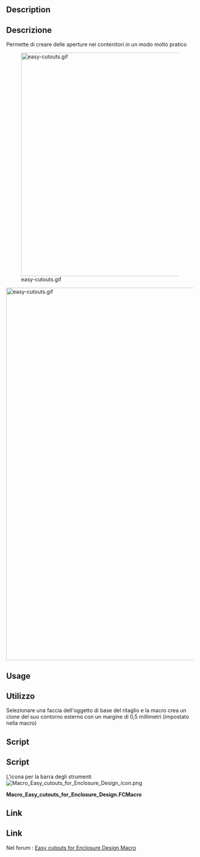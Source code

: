 <languages/>

<div class="mw-translate-fuzzy">
{{Macro/it
|Name=Easy cutouts for Enclosure Design
|Translate=Aperture
|Icon=Macro_Easy_cutouts_for_Enclosure_Design_icon.png
|Description=Permette di creare delle aperture nei contenitori in un modo molto pratico<br/>{{ColoredText|#ff0000|This macro needs to be upgraded}}
|Author=maurice
|Version=0.25
|Date=2016-11-26
|FCVersion=0.16
|Download=[https://www.freecadweb.org/wiki/images/7/71/Macro_Easy_cutouts_for_Enclosure_Design_icon.png ToolBar Icon]
}}
</div>

<div lang="en" dir="ltr" class="mw-content-ltr">
==Description==
</div>

<div class="mw-translate-fuzzy">
==Descrizione== 
Permette di creare delle aperture nei contenitori in un modo molto pratico
</div>

[[File:easy-cutouts.gif|600px]]
<div class="mw-translate-fuzzy">
[[File:easy-cutouts.gif|1000px]]
{{Caption|qui una demo con un contenitore Arduino Uno}}
</div>

<div lang="en" dir="ltr" class="mw-content-ltr">
==Usage==
</div>

<div class="mw-translate-fuzzy">
==Utilizzo==
Selezionare una faccia dell'oggetto di base del ritaglio e la macro crea un clone del suo contorno esterno con un margine di 0,5 millimetri (impostato nella macro)
</div>

<div lang="en" dir="ltr" class="mw-content-ltr">
==Script==
</div>

<div class="mw-translate-fuzzy">
==Script==
L'icona per la barra degli strumenti [[File:Macro_Easy_cutouts_for_Enclosure_Design_icon.png]]
</div>

'''Macro_Easy_cutouts_for_Enclosure_Design.FCMacro'''

{{MacroCode|code=
# -*- coding: utf-8 -*-
#
__Name__   = 'Easy cutouts for Enclosure Design'
__Comment__ = 'This macro makes Cutouts for Enclosures in a very handy way.'
__Author__ = 'easyyw-fc'
__Date__ = '08.2025'
__Version__ = '0.26'
__License__ = ''
__Web__ = ''
__Wiki__ = 'https://wiki.freecad.org/Macro_Easy_cutouts_for_Enclosure_Design'
__Status__ = 'original 11.2016, updated 08.2025 by drmacro'
__Communication__ = 'https://forum.freecad.org/viewtopic.php?t=4625'

import FreeCAD, FreeCADGui, Draft, Part, DraftTools
from FreeCAD import Base


def say(msg):
    FreeCAD.Console.PrintMessage(msg)
    FreeCAD.Console.PrintMessage('\n')

def sayw(msg):
    FreeCAD.Console.PrintWarning(msg)
    FreeCAD.Console.PrintWarning('\n')
 
def getNormal(self):
    return self.Object.Shape.Faces[0].normalAt(0,0)

#Init        
if Gui.ActiveDocument:
    #say(Gui.ActiveDocument)

    cx = 1  # center x -> 1  
    cy = 1  # center y -> 1 
    cz = 1  # center z -> 1 
    
    # scaleX = 1.1 # scale factor for Clone
    # scaleY = 1.1 # scale factor for Clone
    # scaleZ = 1.1 # scale factor for Clone
    
    margin = 0.5 #margin in mm
    extrudeLenght = 10 #10mm    
    #selEx = FreeCADGui.Selection.getSelectionEx()
    sel = FreeCADGui.Selection.getSelection()
    
    #print sel[0].Label
    #objs = [selobj.Object for selobj in selEx]
    selF = FreeCADGui.Selection.getSelectionEx()
    
    #if len(Gui.Selection.getSelectionEx()[0].SubElementNames) <1:
    #    stop
    
    if len(sel) > 0:
        FreeCADGui.Selection.removeSelection(sel[0])
    #for o in FreeCADGui.ActiveDocument.getObjects():
    #    FreeCADGui.Selection.removeSelection(o.Name)
    coords = []
    j = 0
    #if len(sel) == 1: # only 1 object selected
    #if len(selF) == 1: # only 1 object selected
    if len(sel) > 0:
        if len(selF[0].SubElementNames) == 1:
            f_names=[]
            f = Draft.makeFacebinder(selF)
            f1=App.ActiveDocument.getObject(f.Name)
            face=0
            try:
                norm = f1.Shape.Faces[0].normalAt(0,0)
                say(norm)
                face=1
            except:
                App.Console.PrintMessage("Select ONLY one single Face of object!"+"\n")
                # stop
            if face == 1:
                l = Draft.downgrade(f,delete=False)
                k = 0; bbM = 0
                for o in l:
                    for w in o:
                        #print w.Name
                        f_names.append(w.Name)
                        say(w.Name)
                        if "Facebinder" not in w.Name:
                            bb=w.Shape.BoundBox
                            bbX=float(bb.XLength)
                            bbY=float(bb.YLength)
                            bbZ=float(bb.ZLength)
                            say(str(bbX)+";"+str(bbY)+";"+str(bbZ))
                            if bbX > bbM:
                                bbM = bbX; m = k
                            if bbY > bbM:
                                bbM = bbY; m = k
                            if bbZ > bbM:
                                bbM = bbZ; m = k
                        k=k+1
                print(f_names)
                k = 0
                #f_names=[]
                for o in l:
                    for w in o:
                        say(w.Name)
                        #f_names.append(w.Name)
                        if k!=m:
                            say("deleting "+f_names[k])
                            FreeCAD.ActiveDocument.removeObject(f_names[k])
                        else:
                            FreeCADGui.ActiveDocument.getObject(f_names[k]).Visibility=False
                            f = FreeCAD.ActiveDocument.addObject('Part::Extrusion', 'Extrude_for_cut')
                            f = FreeCAD.ActiveDocument.getObject(f.Name)
                            f.Base = FreeCAD.ActiveDocument.getObject(f_names[k])
                            f.Dir = norm * extrudeLenght * -1
                            f.Solid = (True)
                            f.TaperAngle = (0)
                        k=k+1        
                #FreeCAD.ActiveDocument.removeObject(f_names[len(l)])
                say(f_names)
                say(f_names[m])
                say(bbM)
                
                FreeCADGui.Selection.addSelection(FreeCAD.ActiveDocument.getObject(f.Name))
                FreeCAD.ActiveDocument.recompute()
                
                sel = FreeCADGui.Selection.getSelection()   
                #objs = [selobj.Object for selobj in selEx]
                
                coords = []
                j = 0
                s = sel[0].Shape
                
                bb=s.BoundBox
                
                bbX=float(bb.XLength)
                bbY=float(bb.YLength)
                bbZ=float(bb.ZLength)
                # boundBox
                boundBox_ = s.BoundBox
                
                a = str(boundBox_)
                a,b = a.split('(')
                c = b.split(',')
                oripl_X = float(c[0])
                oripl_Y = float(c[1])
                oripl_Z = float(c[2])
                coords.append([oripl_X+bbX/2, oripl_Y+bbY/2, oripl_Z+bbZ/2])
                App.Console.PrintMessage(str(boundBox_)+"\r\n")
                App.Console.PrintMessage("BBox           : "+str(bbX)+" x "+str(bbY)+" x "+str(bbZ)+"\r\n")
                App.Console.PrintMessage("Base Pos       : "+str(oripl_X)+" x "+str(oripl_Y)+" x "+str(oripl_Z)+"\r\n")
                App.Console.PrintMessage("Center Pos     : "+str(oripl_X+bbX/2)+" x "+str(oripl_Y+bbY/2)+" x "+str(oripl_Z+bbZ/2)+"\r\n")
                App.Console.PrintMessage("Coords         : "+str(coords[j])+"\r\n")
            
                #objC = FreeCAD.ActiveDocument.addObject('Part::AttachableObjectPython', 'Clone_for_cut')
                #objC = FreeCAD.ActiveDocument.getObject(objC.Name)
                objC=Draft.clone(sel)
                if bbX!=0:# -*- coding: utf-8 -*-
                    scaleX = (bbX + 2*margin) / bbX
                else:
                    scaleX = 1
                if bbY!=0:
                    scaleY = (bbY + 2*margin) / bbY
                else:
                    scaleY = 1
                if bbZ!=0:
                    scaleZ = (bbZ + 2*margin) / bbZ
                else:
                    scaleZ = 1
                objC.Scale = (scaleX,scaleY,scaleZ)
                #Draft.scale(objC,delta=App.Vector(scaleX,scaleY,scaleZ),center=App.Vector(0,0,0),copy=True,legacy=True)
                
                oL = sel[0].Label + "_enlarged"
                objC.Label = oL
                FreeCADGui.Selection.addSelection(objC)
                
                FreeCAD.ActiveDocument.recompute()
            
                selEx = FreeCADGui.Selection.getSelectionEx()
                objs = [selobj.Object for selobj in selEx]
                coords = []
                j = 0
                if len(objs) >= 1:
                    for obj in objs:
                        #s = objs[0].Shape
                        s = obj.Shape
                        
                        # boundBox
                        boundBox_ = s.BoundBox
                        boundBoxLX = boundBox_.XLength
                        boundBoxLY = boundBox_.YLength
                        boundBoxLZ = boundBox_.ZLength
                        
                        a = str(boundBox_)
                        a,b = a.split('(')
                        c = b.split(',')
                        oripl_X = float(c[0])
                        oripl_Y = float(c[1])
                        oripl_Z = float(c[2])
                        coords.append([oripl_X+boundBox_.XLength/2, oripl_Y+boundBox_.YLength/2, oripl_Z+boundBox_.ZLength/2])
                        App.Console.PrintMessage(str(boundBox_)+"\r\n")
                        App.Console.PrintMessage("BBox           : "+str(boundBox_.XLength)+" x "+str(boundBox_.YLength)+" x "+str(boundBox_.ZLength)+"\r\n")
                        App.Console.PrintMessage("Base Pos       : "+str(oripl_X)+" x "+str(oripl_Y)+" x "+str(oripl_Z)+"\r\n")
                        App.Console.PrintMessage("Center Pos     : "+str(oripl_X+boundBox_.XLength/2)+" x "+str(oripl_Y+boundBox_.YLength/2)+" x "+str(oripl_Z+boundBox_.ZLength/2)+"\r\n")
                        App.Console.PrintMessage("Coords         : "+str(coords[j])+"\r\n")
                        if j>0:
                            if cx == 1:
                                coordNx=coords[0][0]-coords[j][0]
                            else:
                                coordNx=0
                            if cy == 1:
                                coordNy=coords[0][1]-coords[j][1]
                            else:
                                coordNy=0
                            if cz == 1:
                                coordNz=coords[0][2]-coords[j][2]
                            else:
                                coordNz=0
                            obj.Placement.move(App.Vector(coordNx,coordNy,coordNz))
                            App.Console.PrintMessage("Moved     : "+str(coordNx)+" "+str(coordNy)+" "+str(coordNz)+"\r\n")
                        j=j+1
                    
                        App.Console.PrintMessage("_____________________"+"\r\n")
                        
                    FreeCADGui.Selection.removeSelection(objs[0])
                    FreeCADGui.ActiveDocument.getObject(objs[0].Name).Visibility=False
                    FreeCADGui.ActiveDocument.getObject(objs[0].Name).Transparency=70
                    App.ActiveDocument.recompute() 
            
        else:
            App.Console.PrintMessage("Select ONLY one single Face of object!"+"\n")
    else:
        App.Console.PrintMessage("Select ONLY one single Face of object!"+"\n")
else:
    sayw("no document to work with")   
# -*- coding: utf-8 -*-
#
__Name__   = 'Easy cutouts for Enclosure Design'
__Comment__ = 'This macro makes Cutouts for Enclosures in a very handy way.'
__Author__ = 'easyyw-fc'
__Date__ = '08.2025'
__Version__ = '0.26'
__License__ = ''
__Web__ = ''
__Wiki__ = 'https://wiki.freecad.org/Macro_Easy_cutouts_for_Enclosure_Design'
__Status__ = 'original 11.2016, updated 08.2025 by drmacro'
__Communication__ = 'https://forum.freecad.org/viewtopic.php?t=4625'

import FreeCAD, FreeCADGui, Draft, Part, DraftTools
from FreeCAD import Base


def say(msg):
    FreeCAD.Console.PrintMessage(msg)
    FreeCAD.Console.PrintMessage('\n')

def sayw(msg):
    FreeCAD.Console.PrintWarning(msg)
    FreeCAD.Console.PrintWarning('\n')
 
def getNormal(self):
    return self.Object.Shape.Faces[0].normalAt(0,0)

#Init        
if Gui.ActiveDocument:
    #say(Gui.ActiveDocument)

    cx = 1  # center x -> 1  
    cy = 1  # center y -> 1 
    cz = 1  # center z -> 1 
    
    # scaleX = 1.1 # scale factor for Clone
    # scaleY = 1.1 # scale factor for Clone
    # scaleZ = 1.1 # scale factor for Clone
    
    margin = 0.5 #margin in mm
    extrudeLenght = 10 #10mm    
    #selEx = FreeCADGui.Selection.getSelectionEx()
    sel = FreeCADGui.Selection.getSelection()
    
    #print sel[0].Label
    #objs = [selobj.Object for selobj in selEx]
    selF = FreeCADGui.Selection.getSelectionEx()
    
    #if len(Gui.Selection.getSelectionEx()[0].SubElementNames) <1:
    #    stop
    
    if len(sel) > 0:
        FreeCADGui.Selection.removeSelection(sel[0])
    #for o in FreeCADGui.ActiveDocument.getObjects():
    #    FreeCADGui.Selection.removeSelection(o.Name)
    coords = []
    j = 0
    #if len(sel) == 1: # only 1 object selected
    #if len(selF) == 1: # only 1 object selected
    if len(sel) > 0:
        if len(selF[0].SubElementNames) == 1:
            f_names=[]
            f = Draft.makeFacebinder(selF)
            f1=App.ActiveDocument.getObject(f.Name)
            face=0
            try:
                norm = f1.Shape.Faces[0].normalAt(0,0)
                say(norm)
                face=1
            except:
                App.Console.PrintMessage("Select ONLY one single Face of object!"+"\n")
                # stop
            if face == 1:
                l = Draft.downgrade(f,delete=False)
                k = 0; bbM = 0
                for o in l:
                    for w in o:
                        #print w.Name
                        f_names.append(w.Name)
                        say(w.Name)
                        if "Facebinder" not in w.Name:
                            bb=w.Shape.BoundBox
                            bbX=float(bb.XLength)
                            bbY=float(bb.YLength)
                            bbZ=float(bb.ZLength)
                            say(str(bbX)+";"+str(bbY)+";"+str(bbZ))
                            if bbX > bbM:
                                bbM = bbX; m = k
                            if bbY > bbM:
                                bbM = bbY; m = k
                            if bbZ > bbM:
                                bbM = bbZ; m = k
                        k=k+1
                print(f_names)
                k = 0
                #f_names=[]
                for o in l:
                    for w in o:
                        say(w.Name)
                        #f_names.append(w.Name)
                        if k!=m:
                            say("deleting "+f_names[k])
                            FreeCAD.ActiveDocument.removeObject(f_names[k])
                        else:
                            FreeCADGui.ActiveDocument.getObject(f_names[k]).Visibility=False
                            f = FreeCAD.ActiveDocument.addObject('Part::Extrusion', 'Extrude_for_cut')
                            f = FreeCAD.ActiveDocument.getObject(f.Name)
                            f.Base = FreeCAD.ActiveDocument.getObject(f_names[k])
                            f.Dir = norm * extrudeLenght * -1
                            f.Solid = (True)
                            f.TaperAngle = (0)
                        k=k+1        
                #FreeCAD.ActiveDocument.removeObject(f_names[len(l)])
                say(f_names)
                say(f_names[m])
                say(bbM)
                
                FreeCADGui.Selection.addSelection(FreeCAD.ActiveDocument.getObject(f.Name))
                FreeCAD.ActiveDocument.recompute()
                
                sel = FreeCADGui.Selection.getSelection()   
                #objs = [selobj.Object for selobj in selEx]
                
                coords = []
                j = 0
                s = sel[0].Shape
                
                bb=s.BoundBox
                
                bbX=float(bb.XLength)
                bbY=float(bb.YLength)
                bbZ=float(bb.ZLength)
                # boundBox
                boundBox_ = s.BoundBox
                
                a = str(boundBox_)
                a,b = a.split('(')
                c = b.split(',')
                oripl_X = float(c[0])
                oripl_Y = float(c[1])
                oripl_Z = float(c[2])
                coords.append([oripl_X+bbX/2, oripl_Y+bbY/2, oripl_Z+bbZ/2])
                App.Console.PrintMessage(str(boundBox_)+"\r\n")
                App.Console.PrintMessage("BBox           : "+str(bbX)+" x "+str(bbY)+" x "+str(bbZ)+"\r\n")
                App.Console.PrintMessage("Base Pos       : "+str(oripl_X)+" x "+str(oripl_Y)+" x "+str(oripl_Z)+"\r\n")
                App.Console.PrintMessage("Center Pos     : "+str(oripl_X+bbX/2)+" x "+str(oripl_Y+bbY/2)+" x "+str(oripl_Z+bbZ/2)+"\r\n")
                App.Console.PrintMessage("Coords         : "+str(coords[j])+"\r\n")
            
                #objC = FreeCAD.ActiveDocument.addObject('Part::AttachableObjectPython', 'Clone_for_cut')
                #objC = FreeCAD.ActiveDocument.getObject(objC.Name)
                objC=Draft.clone(sel)
                if bbX!=0:# -*- coding: utf-8 -*-
                    scaleX = (bbX + 2*margin) / bbX
                else:
                    scaleX = 1
                if bbY!=0:
                    scaleY = (bbY + 2*margin) / bbY
                else:
                    scaleY = 1
                if bbZ!=0:
                    scaleZ = (bbZ + 2*margin) / bbZ
                else:
                    scaleZ = 1
                objC.Scale = (scaleX,scaleY,scaleZ)
                #Draft.scale(objC,delta=App.Vector(scaleX,scaleY,scaleZ),center=App.Vector(0,0,0),copy=True,legacy=True)
                
                oL = sel[0].Label + "_enlarged"
                objC.Label = oL
                FreeCADGui.Selection.addSelection(objC)
                
                FreeCAD.ActiveDocument.recompute()
            
                selEx = FreeCADGui.Selection.getSelectionEx()
                objs = [selobj.Object for selobj in selEx]
                coords = []
                j = 0
                if len(objs) >= 1:
                    for obj in objs:
                        #s = objs[0].Shape
                        s = obj.Shape
                        
                        # boundBox
                        boundBox_ = s.BoundBox
                        boundBoxLX = boundBox_.XLength
                        boundBoxLY = boundBox_.YLength
                        boundBoxLZ = boundBox_.ZLength
                        
                        a = str(boundBox_)
                        a,b = a.split('(')
                        c = b.split(',')
                        oripl_X = float(c[0])
                        oripl_Y = float(c[1])
                        oripl_Z = float(c[2])
                        coords.append([oripl_X+boundBox_.XLength/2, oripl_Y+boundBox_.YLength/2, oripl_Z+boundBox_.ZLength/2])
                        App.Console.PrintMessage(str(boundBox_)+"\r\n")
                        App.Console.PrintMessage("BBox           : "+str(boundBox_.XLength)+" x "+str(boundBox_.YLength)+" x "+str(boundBox_.ZLength)+"\r\n")
                        App.Console.PrintMessage("Base Pos       : "+str(oripl_X)+" x "+str(oripl_Y)+" x "+str(oripl_Z)+"\r\n")
                        App.Console.PrintMessage("Center Pos     : "+str(oripl_X+boundBox_.XLength/2)+" x "+str(oripl_Y+boundBox_.YLength/2)+" x "+str(oripl_Z+boundBox_.ZLength/2)+"\r\n")
                        App.Console.PrintMessage("Coords         : "+str(coords[j])+"\r\n")
                        if j>0:
                            if cx == 1:
                                coordNx=coords[0][0]-coords[j][0]
                            else:
                                coordNx=0
                            if cy == 1:
                                coordNy=coords[0][1]-coords[j][1]
                            else:
                                coordNy=0
                            if cz == 1:
                                coordNz=coords[0][2]-coords[j][2]
                            else:
                                coordNz=0
                            obj.Placement.move(App.Vector(coordNx,coordNy,coordNz))
                            App.Console.PrintMessage("Moved     : "+str(coordNx)+" "+str(coordNy)+" "+str(coordNz)+"\r\n")
                        j=j+1
                    
                        App.Console.PrintMessage("_____________________"+"\r\n")
                        
                    FreeCADGui.Selection.removeSelection(objs[0])
                    FreeCADGui.ActiveDocument.getObject(objs[0].Name).Visibility=False
                    FreeCADGui.ActiveDocument.getObject(objs[0].Name).Transparency=70
                    App.ActiveDocument.recompute() 
            
        else:
            App.Console.PrintMessage("Select ONLY one single Face of object!"+"\n")
    else:
        App.Console.PrintMessage("Select ONLY one single Face of object!"+"\n")
else:
    sayw("no document to work with")   

}}

<div lang="en" dir="ltr" class="mw-content-ltr">
==Link==
</div>

<div class="mw-translate-fuzzy">
==Link==
Nel forum :  [http://forum.freecadweb.org/viewtopic.php?f=22&t=18488 Easy cutouts for Enclosure Design Macro]
</div>